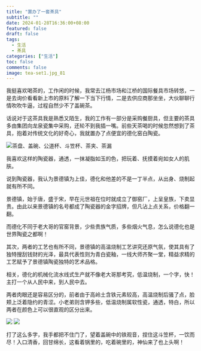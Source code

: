 ```yaml
---
title: "置办了一套茶具"
subtitle: ""
date: 2024-01-28T16:36:00+08:00
featured: false
draft: false
tags:
  - 生活
  - 茶具
categories: ["生活"]
toc: false
comments: false
image: tea-set1.jpg_81
---
```


我挺喜欢喝茶的，工作闲的时候，我常去江杨市场和江桥的国际餐具市场转悠，一是去询价看看新上市的原料了解一下当下行情，二是去供应商那坐坐，大伙聊聊行情吹吹牛逼，过程自然少不了盖碗茶。

话说对于这茶具我是熟悉又陌生，我的工作有一部分是采购餐厨具，但主要的茶具多由集团向龙泉瓷集中采购，还轮不到我插一嘴。前些天茶喝的时候忽然想到了茶具，抱着对传统文化的好奇心，我就置办了点便宜的德化窑白陶瓷。

<Img src="tea-set2.jpg" alt="茶盘、盖碗、公道杯、斗笠杯、茶夹、茶漏" />

我喜欢这样的陶瓷器，通透，一抹凝脂如玉的色，把玩着、抚摸着宛如女人的肌肤。

说到陶瓷器，我认为景德镇为上佳，德化和他差的不是一丁半点，从出身、烧制起就有所不同。

景德镇，始于唐，盛于宋，早在元世祖在位时就成立了御窑厂，上呈皇族，下卖显贵。由此以来景德镇的名号都成了陶瓷器的金字招牌，但凡沾上点关系，价格翻一翻。

而德化不同于老大哥的官窑背景，少些贵族气质，多些烟火气息，怎么说德化也是世界陶瓷之都啊！

其次，两者的工艺也有所不同，景德镇的高温烧制工艺讲究还原气氛，使其具有了独特搜刮钱财的光泽，最具代表性则为青白瓷釉，一线大师齐聚一堂，精益求精的工艺赋予了景德镇陶瓷独特的艺术品格。

相关，德化的机械化流水线式生产就不像老大哥那考究，低温烧制，一个字，快！主打一个从人民中来，到人民中去。

两者肉眼还是容易区分的，前者由于高岭土含铁元素较高，高温烧制后骚了点，脸颊上泛着隐约的青涩。小老弟则含钾多些，低温烧制属软性瓷，通透，特白，所以两者在颜色上可以很直观的区分出来。

<Img src="tea-set1.jpg" alt=" " />

<Img src="tea-set6.jpg" alt=" " />

打了这么多字，我手都把不住门了，望着盖碗中的铁观音，捏住这斗笠杯，一饮而尽！入口清香，回甘绵长，这看着锅里的，吃着碗里的，神仙来了也上头啊！